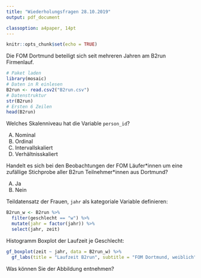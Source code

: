 ```yaml
---
title: "Wiederholungsfragen 28.10.2019"
output: pdf_document

classoption: a4paper, 14pt
---
```


```r
knitr::opts_chunk$set(echo = TRUE)
```


Die FOM Dortmund beteiligt sich seit mehreren Jahren am B2run Firmenlauf.
```r
# Paket laden
library(mosaic)
# Daten in R einlesen
B2run <- read.csv2("B2run.csv")
# Datenstruktur
str(B2run)
# Ersten 6 Zeilen
head(B2run)
```

Welches Skalenniveau hat die Variable `person_id`?

A.  Nominal
B.  Ordinal
C.  Intervallskaliert
D.  Verhältnisskaliert

\vspace{2cm}

Handelt es sich bei den Beobachtungen der FOM Läufer\*innen um eine zufällige Stichprobe aller B2run Teilnehmer\*innen aus Dortmund?

A.  Ja
B.  Nein



\newpage

Teildatensatz der Frauen, `jahr` als kategoriale Variable definieren:

```r
B2run_w <- B2run %>%
  filter(geschlecht == "w") %>%
  mutate(jahr = factor(jahr)) %>%
  select(jahr, zeit)
```

Histogramm Boxplot der Laufzeit je Geschlecht:

```r
gf_boxplot(zeit ~ jahr, data = B2run_w) %>%
  gf_labs(title = "Laufzeit B2run", subtitle = "FOM Dortmund, weiblich")
```

Was können Sie der Abbildung entnehmen?

